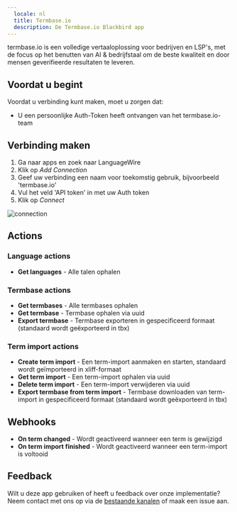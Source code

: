 ```yaml
---
  locale: nl
  title: Termbase.io
  description: De Termbase.io Blackbird app
---
```


<LinkCard title="View on Github" target="_blank" href="https://github.com/bb-io/Termbase.io" icon="github" />

termbase.io is een volledige vertaaloplossing voor bedrijven en LSP's, met de focus op het benutten van AI & bedrijfstaal om de beste kwaliteit en door mensen geverifieerde resultaten te leveren.

## Voordat u begint

Voordat u verbinding kunt maken, moet u zorgen dat:

- U een persoonlijke Auth-Token heeft ontvangen van het termbase.io-team

## Verbinding maken

1. Ga naar apps en zoek naar LanguageWire
2. Klik op _Add Connection_
3. Geef uw verbinding een naam voor toekomstig gebruik, bijvoorbeeld 'termbase.io'
4. Vul het veld 'API token' in met uw Auth token
5. Klik op _Connect_

![connection](https://raw.githubusercontent.com/bb-io/Termbase.io/main/image/README/connection.png)

## Actions

### Language actions

- **Get languages** - Alle talen ophalen

### Termbase actions

- **Get termbases** - Alle termbases ophalen
- **Get termbase** - Termbase ophalen via uuid
- **Export termbase** - Termbase exporteren in gespecificeerd formaat (standaard wordt geëxporteerd in tbx)

### Term import actions

- **Create term import** - Een term-import aanmaken en starten, standaard wordt geïmporteerd in xliff-formaat
- **Get term import** - Een term-import ophalen via uuid
- **Delete term import** - Een term-import verwijderen via uuid
- **Export termbase from term import** - Termbase downloaden van term-import in gespecificeerd formaat (standaard wordt geëxporteerd in tbx)

## Webhooks

- **On term changed** - Wordt geactiveerd wanneer een term is gewijzigd
- **On term import finished** - Wordt geactiveerd wanneer een term-import is voltooid

## Feedback

Wilt u deze app gebruiken of heeft u feedback over onze implementatie? Neem contact met ons op via de [bestaande kanalen](https://www.blackbird.io/) of maak een issue aan.